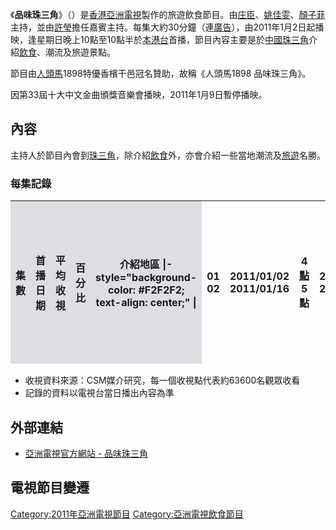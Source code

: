 {{primarysources|time=2011-01-19T02:38:09+00:00}}
{{亞視節目
| 中文節目名=品味珠三角
| 英文節目名={{lang|en|Tastefully in Pearl River Delta}}
| 圖片=[[File:ATV_Tastefully_in_Pearl_River_Delta.jpg|300px]]
| aTV-11首播日期=2011年1月2日-4月3日
| aTV-11首播時間=逢星期日 22:00-22:30 (連廣告)<br/>1月9日 暫停播映
| 監製=[[劉瀾昌|劉瀾昌]]
| 編導=
| 編審=
| 集數=13
| 類型=旅遊飲食
| 外景={{CHN}}[[廣東省|廣東省]][[珠江三角洲|珠江三角洲]]
| 製作公司=[[香港|香港]][[亞洲電視|亞洲電視]]
| 主持=[[庄臣|庄　臣]]、[[姚佳雯|姚佳雯]]、[[顏子菲|顏子菲]]<br/>嘉賓主持：[[許瑩|許　瑩]]
| 網頁=https://web.archive.org/web/20110217131108/http://www.hkatv.com/v3/infoprogram/10/Tastefully_in_Pearl_River_Delta/
}}
《'''品味珠三角'''》（{{lang-en|'''Tastefully in Pearl River Delta'''}}）是[[香港|香港]][[亞洲電視|亞洲電視]]製作的旅遊飲食節目。由[[庄臣|庄臣]]、[[姚佳雯|姚佳雯]]、[[顏子菲|顏子菲]]主持，並由[[許瑩|許瑩]]擔任嘉賓主持。每集大約30分鐘（連[[廣告|廣告]]），由2011年1月2日起播映，逢星期日晚上10點至10點半於[[本港台|本港台]]首播，節目內容主要是於[[中國|中國]][[珠三角|珠三角]]介紹[[飲食|飲食]]、潮流及旅遊景點。

節目由[[人頭馬|人頭馬]]1898特優香檳干邑冠名贊助，故稱《人頭馬1898 品味珠三角》。

因第33屆十大中文金曲頒獎音樂會播映，2011年1月9日暫停播映。

==內容==
主持人於節目內會到[[珠三角|珠三角]]，除介紹[[飲食|飲食]]外，亦會介紹一些當地潮流及[[旅遊|旅遊]]名勝。
===每集記錄===
{| class="wikitable"
|-
!width="40"style="background-color:#DEDDE2"|集數
!width="300"style="background-color:#DEDDE2"|首播日期
!width="50"style="background-color:#DEDDE2"|平均收視
!width="50"style="background-color:#DEDDE2"|百分比
!width="50"style="background-color:#DEDDE2"|介紹地區
|- style="background-color: #F2F2F2; text-align: center;" |
| 01<br>02 || 2011/01/02<br>2011/01/16 || 4[[收視點|點]]<br>5點 || 21%<br>21% || [[深圳|深圳]]
|- style="background-color: #F2F2F2; text-align: center;" |
| 03 || 2011/01/23 || 3點 || 13% || [[東莞|東莞]]
|- style="background-color: #F2F2F2; text-align: center;" |
| 04 || 2011/01/30 || 3點 || 14% || [[從化|從化]]
|- style="background-color: #F2F2F2; text-align: center;" |
| 05 || 2011/02/06 || 3點 || 14% || [[肇慶|肇慶]]
|- style="background-color: #F2F2F2; text-align: center;" |
| 06 || 2011/02/13 || 3點 || 12% || [[中山市|中山]]
|- style="background-color: #F2F2F2; text-align: center;" |
| 07 || 2011/02/20 || 4點 || 21% || [[珠海|珠海]]
|- style="background-color: #F2F2F2; text-align: center;" |
| 08 || 2011/02/27 || 3點 || 12% || [[佛山|佛山]]
|- style="background-color: #F2F2F2; text-align: center;" |
| 09<br>10<br>11<br>12<br>13 || 2011/03/06<br>2011/03/13<br>2011/03/20<br>2011/03/27<br>2011/04/03 || 3點<br>3點<br>2點<br>3點<br>3點 || 13%<br>13%<br>7%<br>13%<br>13% || [[廣州|廣州]]
|}
<span style="font-size:smaller;">
* 收視資料來源：CSM媒介研究，每一個收視點代表約63600名觀眾收看
* 記錄的資料以電視台當日播出內容為準
</span>

==外部連結==
*[https://web.archive.org/web/20110217131108/http://www.hkatv.com/v3/infoprogram/10/Tastefully_in_Pearl_River_Delta/ 亞洲電視官方網站 - 品味珠三角]

==電視節目變遷== 
{{電視節目的變遷
|電視台={{HK}}[[亞洲電視|亞洲電視]]{{ATV-Home}}
|播放檔次=星期日 22:00-22:30 時段
|節目名稱=品味珠三角<br/>(第1集)<br/>(2011.01.02)
|上一節目=[[亞洲星光大道3|亞洲星光大道3]]聖誕狂歡Boxing Day<br/>(2010.12.26)<span style="font-size:smaller;">(20:30-23:00)</span>
|下一節目=第33屆十大中文金曲頒獎音樂會<br/>(2011.01.09)<span style="font-size:smaller;">(20:00-22:30)</span>
|2節目名稱=品味珠三角<br/>(第2-13集)<br/>(2011.01.16 - 2011.04.03)
|2上一節目=第33屆十大中文金曲頒獎音樂會<br/>(2011.01.09)<span style="font-size:smaller;">(20:00-22:30)</span>
|2下一節目=[[香港電影金像獎|金像獎]]電影：[[天水圍的日與夜|天水圍的日與夜]]<br/>(2011.04.10)<span style="font-size:smaller;">(21:00-23:05)</span>
}}

[[Category:2011年亞洲電視節目|Category:2011年亞洲電視節目]]
[[Category:亞洲電視飲食節目|Category:亞洲電視飲食節目]]